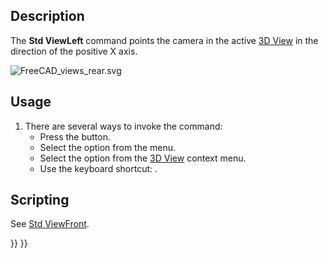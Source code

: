 <languages/>
<translate>

<!--T:11-->
{{Docnav
|[[Std_ViewBottom|ViewBottom]]
|[[Std_ViewRotateLeft|ViewRotateLeft]]
|[[Std_View_Menu|Std View Menu]]
|IconL=Std_ViewBottom.svg
|IconR=Std_ViewRotateLeft.svg
|IconC=Freecad.svg
}}

<!--T:1-->
{{GuiCommand
|Name=Std ViewLeft
|MenuLocation=View → Standard views → Left
|Workbenches=All
|Shortcut={{KEY|6}}
|SeeAlso=[[Std_ViewRear|Std ViewRear]], [[Std_ViewBottom|Std ViewBottom]]
}}

==Description== <!--T:2-->

<!--T:3-->
The '''Std ViewLeft''' command points the camera in the active [[3D_View|3D View]] in the direction of the positive X axis.

</translate>
[[Image:FreeCAD_views_rear.svg]]
<translate>
<!--T:4-->
{{Caption|Arrow 6 points in the direction of the left view}}

==Usage== <!--T:5-->

<!--T:6-->
# There are several ways to invoke the command:
#* Press the {{Button|[[Image:Std_ViewLeft.svg|16px]] [[Std_ViewLeft|Left]]}} button.
#* Select the {{MenuCommand|View → Standard views → [[Image:Std_ViewLeft.svg|16px]] Left}} option from the menu.
#* Select the {{MenuCommand|Standard views → [[Image:Std_ViewLeft.svg|16px]] Left}} option from the [[3D_View|3D View]] context menu.
#* Use the keyboard shortcut: {{KEY|6}}.

==Scripting== <!--T:7-->

<!--T:13-->
See [[Std_ViewFront#Scripting|Std ViewFront]].


<!--T:12-->
{{Docnav
|[[Std_ViewBottom|ViewBottom]]
|[[Std_ViewRotateLeft|ViewRotateLeft]]
|[[Std_View_Menu|Std View Menu]]
|IconL=Std_ViewBottom.svg
|IconR=Std_ViewRotateLeft.svg
|IconC=Freecad.svg
}}

</translate>
{{Std_Base_navi{{#translation:}}}}
{{Userdocnavi{{#translation:}}}}